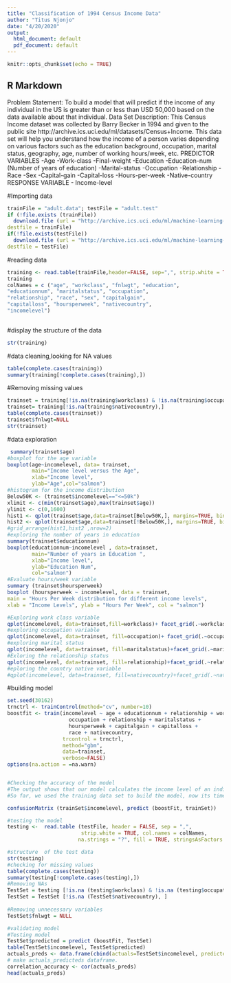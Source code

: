 ---
title: "Classification of 1994 Census Income Data"
author: "Titus Njonjo"
date: "4/20/2020"
output:
  html_document: default
  pdf_document: default
---

```{r setup, include=FALSE}
knitr::opts_chunk$set(echo = TRUE)
```

## R Markdown

Problem Statement: 
To build a model that will predict if the income of any individual in the US is greater than or less than USD 50,000 based on the data available about that individual.
Data Set Description:
This Census Income dataset was collected by Barry Becker in 1994 and given to the public site http://archive.ics.uci.edu/ml/datasets/Census+Income. This data set will help you understand how the income of a person varies depending on various factors such as the education background, occupation, marital status, geography, age, number of working hours/week, etc.
PREDICTOR VARIABLES
-Age -Work-class -Final-weight -Education
-Education-num (Number of years of education)
-Marital-status -Occupation -Relationship -Race -Sex -Capital-gain -Capital-loss
-Hours-per-week -Native-country
RESPONSE VARIABLE
- Income-level

#Importing data
```{r}
trainFile = "adult.data"; testFile = "adult.test"
if (!file.exists (trainFile))
  download.file (url = "http://archive.ics.uci.edu/ml/machine-learning-databases/adult/adult.data",
destfile = trainFile)
if(!file.exists(testFile))
  download.file (url = "http://archive.ics.uci.edu/ml/machine-learning-databases/adult/adult.data",
destfile = testFile)

```
#reading data
```{r}
training <- read.table(trainFile,header=FALSE, sep=",", strip.white = TRUE,col.names = colNames, na.strings ="?", stringsAsFactors = TRUE)
training
colNames = c ("age", "workclass", "fnlwgt", "education",
"educationnum", "maritalstatus", "occupation",
"relationship", "race", "sex", "capitalgain",
"capitalloss", "hoursperweek", "nativecountry",
"incomelevel")
 
```
#display the structure of the data
```{r}
str(training)
```
#data cleaning,looking for NA values
```{r}
table(complete.cases(training))
summary(training[!complete.cases(training),])
```
#Removing missing values
```{r}
trainset = training[!is.na(training$workclass) & !is.na(training$occupation),]
trainset= training[!is.na(training$nativecountry),]
table(complete.cases(trainset))
trainset$fnlwgt=NULL
str(trainset)
```
  #data exploration
```{r}                       
 summary(trainset$age)
#boxplot for the age variable
boxplot(age~incomelevel, data= trainset,
        main="Imcome level versus the Age",
        xlab="Income level",
        ylab="Age",col="salmon")
#histogram for the income distribution
Below50K <- (trainset$incomelevel=="<=50k")
xlimit <- c(min(trainset$age),max(trainset$age))
ylimit <- c(0,1600)
hist1 <- qplot(trainset$age,data=trainset[Below50K,], margins=TRUE, binwidth=2, xlim=xlimit, ylim=ylimit, color= trainset$incomelevel)
hist2 <- qplot(trainset$age,data=trainset[!Below50K,], margins=TRUE, binwidth=2, xlim=xlimit, ylim=ylimit, color=trainset$incomelevel)
#grid_arrange(hist1,hist2 ,nrow=2)
#exploring the number of years in education
summary(trainset$educationnum)
boxplot(educationnum~incomelevel , data=trainset,
        main="Number of years in Education ",
        xlab="Income level",
        ylab="Education Num",
        col="salmon")
#Evaluate hours/week variable
summary (trainset$hoursperweek)
boxplot (hoursperweek ~ incomelevel, data = trainset,
main = "Hours Per Week distribution for different income levels",
xlab = "Income Levels", ylab = "Hours Per Week", col = "salmon")
```
```{r}
#Exploring work class variable
qplot(incomelevel, data=trainset,fill=workclass)+ facet_grid(.~workclass)
#exploring occupation variable
qplot(incomelevel, data=trainset, fill=occupation)+ facet_grid(.~occupation)
#exploring marital status
qplot(incomelevel, data=trainset, fill=maritalstatus)+facet_grid(.~maritalstatus)
#Exloring the relationship status
qplot(incomelevel, data=trainset, fill=relationship)+facet_grid(.~relationship)
#eploring the country native variable
#qplot(incomelevel, data=trainset, fill=nativecountry)+facet_grid(.~nativecountry)
```
#building model
```{r}
set.seed(30162)
trnctrl <- trainControl(method="cv", number=10) 
boostfit <- train(incomelevel ~ age + educationnum + relationship + workclass +
                    occupation + relationship + maritalstatus +
                    hoursperweek + capitalgain + capitalloss +
                    race + nativecountry,
                  trcontrol = trnctrl,
                  method="gbm", 
                  data=trainset, 
                  verbose=FALSE)
options(na.action = =na.warn)



```
```{r}
#Checking the accuracy of the model
#The output shows that our model calculates the income level of an individual with an accuracy of approximately 86%, which is a good number.
#So far, we used the training data set to build the model, now its time to validate the model by using the testing data set.###

confusionMatrix (trainSet$incomelevel, predict (boostFit, trainSet))


```

```{r}
#testing the model
testing <-  read.table (testFile, header = FALSE, sep = ",",
                        strip.white = TRUE, col.names = colNames,
                       na.strings = "?", fill = TRUE, stringsAsFactors = TRUE)

#structure  of the test data
str(testing)
#checking for missing values
table(complete.cases(testing))
summary(testing[!complete.cases(testing),])
#Removing NAs
TestSet = testing [!is.na (testing$workclass) & !is.na (testing$occupation), ]
TestSet = TestSet [!is.na (TestSet$nativecountry), ]
 
#Removing unnecessary variables
TestSet$fnlwgt = NULL
```
```{r}
#validating model
#Testing model
TestSet$predicted = predict (boostFit, TestSet)
table(TestSet$incomelevel, TestSet$predicted)
actuals_preds <- data.frame(cbind(actuals=TestSet$incomelevel, predicted=TestSet$predicted))
# make actuals_predicteds dataframe.
correlation_accuracy <- cor(actuals_preds)
head(actuals_preds)

```







